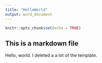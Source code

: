 ```yaml
---
title: "HelloWorld"
output: word_document
---
```


```r
knitr::opts_chunk$set(echo = TRUE)
```

## This is a markdown file
Hello, world.
I deleted a a lot of the template.